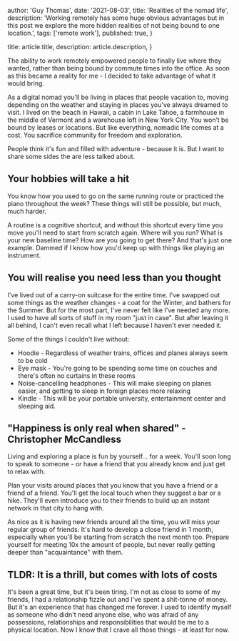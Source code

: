 
  author: 'Guy Thomas',
  date: '2021-08-03',
  title: 'Realities of the nomad life',
  description:
    'Working remotely has some huge obvious advantages but in this post we explore the more hidden realities of not being bound to one location.',
  tags: ['remote work'],
  published: true,
}

  title: article.title,
  description: article.description,
}


The ability to work remotely empowered people to finally live where they wanted, rather than being bound by commute times into the office. As soon as this became a reality for me - I decided to take advantage of what it would bring.

As a digital nomad you'll be living in places that people vacation to, moving depending on the weather and staying in places you've always dreamed to visit. I lived on the beach in Hawaii, a cabin in Lake Tahoe, a farmhouse in the middle of Vermont and a warehouse loft in New York City. You won’t be bound by leases or locations. But like everything, nomadic life comes at a cost. You sacrifice community for freedom and exploration.

People think it's fun and filled with adventure - because it is. But I want to share some sides the are less talked about.

## Your hobbies will take a hit

You know how you used to go on the same running route or practiced the piano throughout the week? These things will still be possible, but much, much harder.

A routine is a cognitive shortcut, and without this shortcut every time you move you'll need to start from scratch again. Where will you run? What is your new baseline time? How are you going to get there? And that's just one example. Dammed if I know how you'd keep up with things like playing an instrument.

## You will realise you need less than you thought

I've lived out of a carry-on suitcase for the entire time. I've swapped out some things as the weather changes - a coat for the Winter, and bathers for the Summer. But for the most part, I've never felt like I've needed any more. I used to have all sorts of stuff in my room "just in case". But after leaving it all behind, I can't even recall what I left because I haven't ever needed it.

Some of the things I couldn't live without:

- Hoodie - Regardless of weather trains, offices and planes always seem to be cold
- Eye mask - You're going to be spending some time on couches and there's often no curtains in these rooms
- Noise-cancelling headphones - This will make sleeping on planes easier, and getting to sleep in foreign places more relaxing
- Kindle - This will be your portable university, entertainment center and sleeping aid.

## "Happiness is only real when shared" - Christopher McCandless

Living and exploring a place is fun by yourself... for a week. You'll soon long to speak to someone - or have a friend that you already know and just get to relax with.

Plan your visits around places that you know that you have a friend or a friend of a friend. You'll get the local touch when they suggest a bar or a hike. They'll even introduce you to their friends to build up an instant network in that city to hang with.

As nice as it is having new friends around all the time, you will miss your regular group of friends. It's hard to develop a close friend in 1 month, especially when you'll be starting from scratch the next month too. Prepare yourself for meeting 10x the amount of people, but never really getting deeper than "acquaintance" with them.

## TLDR: It is a thrill, but comes with lots of costs

It's been a great time, but it's been tiring. I'm not as close to some of my friends, I had a relationship fizzle out and I've spent a shit-tonne of money. But it's an experience that has changed me forever. I used to identify myself as someone who didn't need anyone else, who was afraid of any possessions, relationships and responsibilities that would tie me to a physical location. Now I know that I crave all those things - at least for now.
